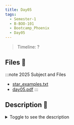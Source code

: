```yaml
---
title: Day05
tags:
  - Semester-1
  - B-BOO-101
  - Bootcamp_Phoenix
  - Day05
---
```

> Timeline: ?


## Files 📂

:::note 2025 Subject and Files
- [star_examples.txt](https://github.com/Studio-17/Epitech-Subjects/raw/main/Semester-1/B-BOO-101/Bootcamp_Phoenix/Day05/star_examples.txt)
- [day05.pdf](https://github.com/Studio-17/Epitech-Subjects/raw/main/Semester-1/B-BOO-101/Bootcamp_Phoenix/Day05/day05.pdf)
:::

## Description 📖
<details>
  <summary>Toggle to see the description</summary>
  <div>
<details>
<summary> Tests de la moulinette </summary>
<table align="center">
    <thead>
        <tr>
            <td colSpan={3} align="center"><strong>MOULINETTE</strong></td>
        </tr>
        <tr>
            <th>SOMMAIRE</th>
            <th>NB DE TESTS</th>
            <th>DETAILS</th>
        </tr>
    </thead>
    <tbody>
        <tr>
            <td rowSpan={1}>A - Basic star</td>
            <td rowSpan={1} style="text-align: center;">1</td>
            <td>01 - Tree of size 1</td>
        </tr>
        <tr>
            <td rowSpan={1}>B - Functionality</td>
            <td rowSpan={1} style="text-align: center;">1</td>
            <td>01 - Stars of small sizes</td>
        </tr>
        <tr>
            <td rowSpan={3}>C - Error handling</td>
            <td rowSpan={3} style="text-align: center;">3</td>
            <td>01 - Star of size 0</td>
        </tr>
        <tr>
            <td>02 - Star of invalid sizes</td>
        </tr>
        <tr>
            <td>03 - Star of without size</td>
        </tr>
    </tbody>
</table>
</details>
  </div>
</details>

